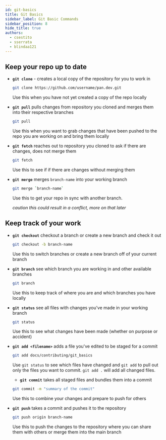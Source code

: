 ```yaml
---
id: git-basics
title: Git Basics
sidebar_label: Git Basic Commands
sidebar_position: 8
hide_title: true
authors:
  - csestito
  - sserrata
  - blindaa121
---
```


## Keep your repo up to date

- **`git clone`** - creates a local copy of the repository for you to work in

  ```bash
  git clone https://github.com/username/pan.dev.git
  ```

  Use this when you have not yet created a copy of the repo locally

- **`git pull`** pulls changes from repository you cloned and merges them into their respective branches

  ```bash
  git pull
  ```

  Use this when you want to grab changes that have been pushed to the repo you are working on and bring them locally

- **`git fetch`** reaches out to repository you cloned to ask if there are changes, does not merge them

  ```bash
  git fetch
  ```

  Use this to see if if there are changes without merging them

- **`git merge`** merges `branch-name` into your working branch

  ```bash
  git merge `branch-name`
  ```

  Use this to get your repo in sync with another branch.

  _caution this could result in a conflict, more on that later_

## Keep track of your work

- **`git checkout`** checkout a branch or create a new branch and check it out

  ```bash
  git checkout -b branch-name
  ```

  Use this to switch branches or create a new branch off of your current branch

- **`git branch`** see which branch you are working in and other available branches

  ```bash
  git branch
  ```

  Use this to keep track of where you are and which branches you have locally

- **`git status`** see all files with changes you've made in your working branch

  ```bash
  git status
  ```

  Use this to see what changes have been made (whether on purpose or accident)

- **`git add <filename>`** adds a file you've edited to be staged for a commit

  ```bash
  git add docs/contributing/git_basics
  ```

  Use `git status` to see which files have changed and `git add` to pull out only the files you want to commit. `git add .` will add all changed files.

  - **`git commit`** takes all staged files and bundles them into a commit

  ```bash
  git commit -m "summary of the commit"
  ```

  Use this to combine your changes and prepare to push for others

- **`git push`** takes a commit and pushes it to the repository

  ```bash
  git push origin branch-name
  ```

  Use this to push the changes to the repository where you can share them with others or merge them into the main branch
